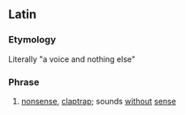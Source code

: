 ==Latin==

===Etymology===
Literally "a voice and nothing else"

===Phrase===
{{head|la|phrase|head=[[vox|vōx]] [[et]] [[praeterea|praetereā]] [[nihil]]}}

# [[nonsense]], [[claptrap]]; sounds [[without]] [[sense]]